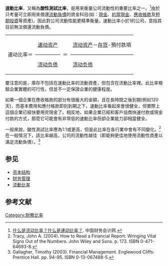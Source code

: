 {{refimprove|time=2013-04-04T15:41:46+00:00}}
'''速動比率'''，又稱為'''酸性測試比率'''，是用來衡量公司流動性的重要比率之一。<ref>[http://www.xifuwa.com/03/260.htm 什么是流动比率？什么是速动比率？]. 中国财务会计网.</ref>由於只考量可立即用來償還[[流動負債|流動負債]]的資金科目(如：[[現金|現金]]、[[約當現金|約當現金]]、[[應收帳款|應收帳款]]及[[短期投資|短期投資]]等資產)，因此對公司流動性能更精準衡量。速動比率小於1的公司，意指其目前無法償還流動負債。

{| style="background-color:transparent; text-align:center;"
| rowspan="2" | 速动比率＝
| style="border-bottom:black 1px solid;" | [[速动资产|速动资产]]
| rowspan="2" | ＝
| style="border-bottom:black 1px solid;" | [[流动资产|流动资产]]－[[存货|存货]]-預付款項
|-
|[[流动负债|流动负债]]
|[[流动负债|流动负债]]
|}

要注意的是，庫存不包括在速動比率的流動資產，但包含在流動比率裡。此比率檢驗企業實體的可行性，但並不一定保證企業的健康程度。

如果一個企業在應收帳款的部分有很龐大的金額，且在長時間之後到期(例如120天)，而基本費用和應付帳款即刻到期之下，速動比率看起來會很健全，但實際上這個企業已經快要用完現金了。相反地，如果企業已經和客戶協商快速付款或現金付款的方式，那麼它可能會有非常低的速動比率但卻企業能力卻相當健全。

一般來說，酸性測試比率應為1:1或更高，但是此比率在各行業中會有不同變化。<ref>Tracy, John A. (2004). How to Read a Financial Report: Wringing Vital Signs Out of the Numbers. John Wiley and Sons. p. 173. ISBN 0-471-64693-8.</ref> 在一般情況下，該比率越高，公司的流動性越佳（即能夠更佳地使用流動性資產以滿足流動負債）。<ref>Gallagher, Timothy (2003). Financial Management. Englewood Cliffs: Prentice Hall. pp. 94–95. ISBN 0-13-067488-5.</ref>

== 参见 ==
* [[资本结构|资本结构]]
* [[财务管理|财务管理]]
* [[流動比率|流動比率]]

==参考文献==
{{reflist}}

[[Category:財務比率|Category:財務比率]]